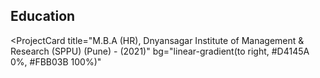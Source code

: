 ## Education

<ProjectCard
  title="M.B.A (HR), Dnyansagar Institute of Management & Research (SPPU) (Pune) - (2021)"
  bg="linear-gradient(to right, #D4145A 0%, #FBB03B 100%)"
> 
</ProjectCard>
<ProjectCard
  title="B.B.A, Dnyansagar Institute of Management & Research (SPPU) (Pune) - (2019)"
  bg="linear-gradient(to right, #662D8C 0%, #ED1E79 100%)"
>  
</ProjectCard>
<ProjectCard
  title="HSC, C.B.S.E, International Indian School Damman - (2016)"
  bg="linear-gradient(to right, #009245 0%, #FCEE21 100%)"
> 
</ProjectCard>
<ProjectCard
  title="SSC, C.B.S.E, International Indian School Damman - (2014)"
  bg="linear-gradient(to right, #009245 0%, #FCEE21 100%)"
> 
</ProjectCard>